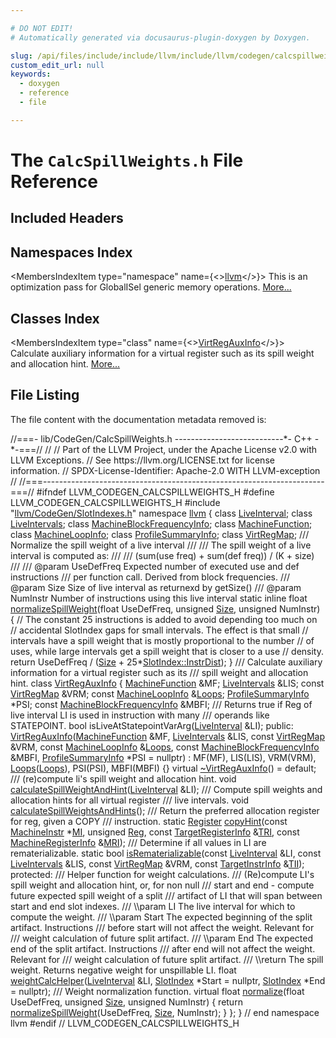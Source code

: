 ```yaml
---

# DO NOT EDIT!
# Automatically generated via docusaurus-plugin-doxygen by Doxygen.

slug: /api/files/include/include/llvm/include/llvm/codegen/calcspillweights-h
custom_edit_url: null
keywords:
  - doxygen
  - reference
  - file

---
```





# The `CalcSpillWeights.h` File Reference

<DoxygenPage pluginConfig={pluginConfig}>



## Included Headers

<IncludesList>
<IncludesListItem
  filePath="llvm/CodeGen/SlotIndexes.h"
  permalink="/docs/api/files/include/include/llvm/include/llvm/codegen/slotindexes-h"
  isLocal="true" />
</IncludesList>

## Namespaces Index

<MembersIndex>

<MembersIndexItem
  type="namespace"
  name={<><a href="/docs/api/namespaces/llvm">llvm</a></>}>
This is an optimization pass for GlobalISel generic memory operations. <a href="/docs/api/namespaces/llvm/#details">More...</a>
</MembersIndexItem>

</MembersIndex>

## Classes Index

<MembersIndex>

<MembersIndexItem
  type="class"
  name={<><a href="/docs/api/classes/llvm/virtregauxinfo">VirtRegAuxInfo</a></>}>
Calculate auxiliary information for a virtual register such as its spill weight and allocation hint. <a href="/docs/api/classes/llvm/virtregauxinfo/#details">More...</a>
</MembersIndexItem>

</MembersIndex>


## File Listing

The file content with the documentation metadata removed is:

<ProgramListing>

<Link id="l00001" /><CodeLine lineNumber="1"><span class="doxyHighlightComment">//===- lib/CodeGen/CalcSpillWeights.h ---------------------------&#42;- C++ -&#42;-===//</span></CodeLine>
<Link id="l00002" /><CodeLine lineNumber="2"><span class="doxyHighlightComment">//</span></CodeLine>
<Link id="l00003" /><CodeLine lineNumber="3"><span class="doxyHighlightComment">// Part of the LLVM Project, under the Apache License v2.0 with LLVM Exceptions.</span></CodeLine>
<Link id="l00004" /><CodeLine lineNumber="4"><span class="doxyHighlightComment">// See https://llvm.org/LICENSE.txt for license information.</span></CodeLine>
<Link id="l00005" /><CodeLine lineNumber="5"><span class="doxyHighlightComment">// SPDX-License-Identifier: Apache-2.0 WITH LLVM-exception</span></CodeLine>
<Link id="l00006" /><CodeLine lineNumber="6"><span class="doxyHighlightComment">//</span></CodeLine>
<Link id="l00007" /><CodeLine lineNumber="7"><span class="doxyHighlightComment">//===----------------------------------------------------------------------===//</span></CodeLine>
<Link id="l00008" /><CodeLine lineNumber="8"></CodeLine>
<Link id="l00009" /><CodeLine lineNumber="9"><span class="doxyHighlightPreprocessor">#ifndef LLVM&#95;CODEGEN&#95;CALCSPILLWEIGHTS&#95;H</span></CodeLine>
<Link id="l00010" /><CodeLine lineNumber="10"><span class="doxyHighlightPreprocessor">#define LLVM&#95;CODEGEN&#95;CALCSPILLWEIGHTS&#95;H</span></CodeLine>
<Link id="l00011" /><CodeLine lineNumber="11"></CodeLine>
<Link id="l00012" /><CodeLine lineNumber="12"><span class="doxyHighlightPreprocessor">#include &quot;<a href="/docs/api/files/include/include/llvm/include/llvm/codegen/slotindexes-h">llvm/CodeGen/SlotIndexes.h</a>&quot;</span></CodeLine>
<Link id="l00013" /><CodeLine lineNumber="13"></CodeLine>
<Link id="l00014" /><CodeLine lineNumber="14"><span class="doxyHighlightKeyword">namespace </span><span class="doxyHighlight"><a href="/docs/api/namespaces/llvm">llvm</a> &#123;</span></CodeLine>
<Link id="l00015" /><CodeLine lineNumber="15"></CodeLine>
<Link id="l00016" /><CodeLine lineNumber="16"><span class="doxyHighlightKeyword">class </span><span class="doxyHighlight"><a href="/docs/api/classes/llvm/liveinterval">LiveInterval</a>;</span></CodeLine>
<Link id="l00017" /><CodeLine lineNumber="17"><span class="doxyHighlightKeyword">class </span><span class="doxyHighlight"><a href="/docs/api/classes/llvm/liveintervals">LiveIntervals</a>;</span></CodeLine>
<Link id="l00018" /><CodeLine lineNumber="18"><span class="doxyHighlightKeyword">class </span><span class="doxyHighlight"><a href="/docs/api/classes/llvm/machineblockfrequencyinfo">MachineBlockFrequencyInfo</a>;</span></CodeLine>
<Link id="l00019" /><CodeLine lineNumber="19"><span class="doxyHighlightKeyword">class </span><span class="doxyHighlight"><a href="/docs/api/classes/llvm/machinefunction">MachineFunction</a>;</span></CodeLine>
<Link id="l00020" /><CodeLine lineNumber="20"><span class="doxyHighlightKeyword">class </span><span class="doxyHighlight"><a href="/docs/api/classes/llvm/machineloopinfo">MachineLoopInfo</a>;</span></CodeLine>
<Link id="l00021" /><CodeLine lineNumber="21"><span class="doxyHighlightKeyword">class </span><span class="doxyHighlight"><a href="/docs/api/classes/llvm/profilesummaryinfo">ProfileSummaryInfo</a>;</span></CodeLine>
<Link id="l00022" /><CodeLine lineNumber="22"><span class="doxyHighlightKeyword">class </span><span class="doxyHighlight"><a href="/docs/api/classes/llvm/virtregmap">VirtRegMap</a>;</span></CodeLine>
<Link id="l00023" /><CodeLine lineNumber="23"></CodeLine>
<Link id="l00024" /><CodeLine lineNumber="24"><span class="doxyHighlightComment">  /// Normalize the spill weight of a live interval</span></CodeLine>
<Link id="l00025" /><CodeLine lineNumber="25"><span class="doxyHighlightComment">  ///</span></CodeLine>
<Link id="l00026" /><CodeLine lineNumber="26"><span class="doxyHighlightComment">  /// The spill weight of a live interval is computed as:</span></CodeLine>
<Link id="l00027" /><CodeLine lineNumber="27"><span class="doxyHighlightComment">  ///</span></CodeLine>
<Link id="l00028" /><CodeLine lineNumber="28"><span class="doxyHighlightComment">  ///   (sum(use freq) + sum(def freq)) / (K + size)</span></CodeLine>
<Link id="l00029" /><CodeLine lineNumber="29"><span class="doxyHighlightComment">  ///</span></CodeLine>
<Link id="l00030" /><CodeLine lineNumber="30"><span class="doxyHighlightComment">  /// @param UseDefFreq Expected number of executed use and def instructions</span></CodeLine>
<Link id="l00031" /><CodeLine lineNumber="31"><span class="doxyHighlightComment">  ///                   per function call. Derived from block frequencies.</span></CodeLine>
<Link id="l00032" /><CodeLine lineNumber="32"><span class="doxyHighlightComment">  /// @param Size       Size of live interval as returnexd by getSize()</span></CodeLine>
<Link id="l00033" /><CodeLine lineNumber="33"><span class="doxyHighlightComment">  /// @param NumInstr   Number of instructions using this live interval</span></CodeLine>
<Link id="l00034" /><CodeLine lineNumber="34" lineLink="/docs/api/namespaces/llvm/#aea0a52847ac687ee3f8d144b248ebae0"><span class="doxyHighlight">  </span><span class="doxyHighlightKeyword">static</span><span class="doxyHighlight"> </span><span class="doxyHighlightKeyword">inline</span><span class="doxyHighlight"> </span><span class="doxyHighlightKeywordType">float</span><span class="doxyHighlight"> <a href="/docs/api/namespaces/llvm/#aea0a52847ac687ee3f8d144b248ebae0">normalizeSpillWeight</a>(</span><span class="doxyHighlightKeywordType">float</span><span class="doxyHighlight"> UseDefFreq, </span><span class="doxyHighlightKeywordType">unsigned</span><span class="doxyHighlight"> <a href="/docs/api/files/lib/lib/analysis/inlineorder-cpp/#a7ee6f0cb51c3b9056199e9a0001fe8c3a6f6cb72d544962fa333e2e34ce64f719">Size</a>,</span></CodeLine>
<Link id="l00035" /><CodeLine lineNumber="35"><span class="doxyHighlight">                                           </span><span class="doxyHighlightKeywordType">unsigned</span><span class="doxyHighlight"> NumInstr) &#123;</span></CodeLine>
<Link id="l00036" /><CodeLine lineNumber="36"><span class="doxyHighlight">    </span><span class="doxyHighlightComment">// The constant 25 instructions is added to avoid depending too much on</span></CodeLine>
<Link id="l00037" /><CodeLine lineNumber="37"><span class="doxyHighlight">    </span><span class="doxyHighlightComment">// accidental SlotIndex gaps for small intervals. The effect is that small</span></CodeLine>
<Link id="l00038" /><CodeLine lineNumber="38"><span class="doxyHighlight">    </span><span class="doxyHighlightComment">// intervals have a spill weight that is mostly proportional to the number</span></CodeLine>
<Link id="l00039" /><CodeLine lineNumber="39"><span class="doxyHighlight">    </span><span class="doxyHighlightComment">// of uses, while large intervals get a spill weight that is closer to a use</span></CodeLine>
<Link id="l00040" /><CodeLine lineNumber="40"><span class="doxyHighlight">    </span><span class="doxyHighlightComment">// density.</span></CodeLine>
<Link id="l00041" /><CodeLine lineNumber="41"><span class="doxyHighlight">    </span><span class="doxyHighlightKeywordFlow">return</span><span class="doxyHighlight"> UseDefFreq / (<a href="/docs/api/files/lib/lib/analysis/inlineorder-cpp/#a7ee6f0cb51c3b9056199e9a0001fe8c3a6f6cb72d544962fa333e2e34ce64f719">Size</a> + 25&#42;<a href="/docs/api/classes/llvm/slotindex/#a5b8b6416308ea52c3b8712b32764c9fea0d0c291488b64cffb191fda8a4e90ef0">SlotIndex::InstrDist</a>);</span></CodeLine>
<Link id="l00042" /><CodeLine lineNumber="42"><span class="doxyHighlight">  &#125;</span></CodeLine>
<Link id="l00043" /><CodeLine lineNumber="43"></CodeLine>
<Link id="l00044" /><CodeLine lineNumber="44"><span class="doxyHighlightComment">  /// Calculate auxiliary information for a virtual register such as its</span></CodeLine>
<Link id="l00045" /><CodeLine lineNumber="45"><span class="doxyHighlightComment">  /// spill weight and allocation hint.</span></CodeLine>
<Link id="l00046" /><CodeLine lineNumber="46" lineLink="/docs/api/classes/llvm/virtregauxinfo"><span class="doxyHighlight">  </span><span class="doxyHighlightKeyword">class </span><span class="doxyHighlight"><a href="/docs/api/classes/llvm/virtregauxinfo/#a67acd36a8a51bb0a789af4c19ff4bb4d">VirtRegAuxInfo</a> &#123;</span></CodeLine>
<Link id="l00047" /><CodeLine lineNumber="47"><span class="doxyHighlight">    <a href="/docs/api/classes/llvm/machinefunction">MachineFunction</a> &amp;MF;</span></CodeLine>
<Link id="l00048" /><CodeLine lineNumber="48"><span class="doxyHighlight">    <a href="/docs/api/classes/llvm/liveintervals">LiveIntervals</a> &amp;LIS;</span></CodeLine>
<Link id="l00049" /><CodeLine lineNumber="49"><span class="doxyHighlight">    </span><span class="doxyHighlightKeyword">const</span><span class="doxyHighlight"> <a href="/docs/api/classes/llvm/virtregmap">VirtRegMap</a> &amp;VRM;</span></CodeLine>
<Link id="l00050" /><CodeLine lineNumber="50"><span class="doxyHighlight">    </span><span class="doxyHighlightKeyword">const</span><span class="doxyHighlight"> <a href="/docs/api/classes/llvm/machineloopinfo">MachineLoopInfo</a> &amp;<a href="/docs/api/files/lib/lib/target/lib/target/hexagon/hexagonhardwareloops-cpp/#ada7c1594a393ede3ce32602d64d7ddb2">Loops</a>;</span></CodeLine>
<Link id="l00051" /><CodeLine lineNumber="51"><span class="doxyHighlight">    <a href="/docs/api/classes/llvm/profilesummaryinfo">ProfileSummaryInfo</a> &#42;PSI;</span></CodeLine>
<Link id="l00052" /><CodeLine lineNumber="52"><span class="doxyHighlight">    </span><span class="doxyHighlightKeyword">const</span><span class="doxyHighlight"> <a href="/docs/api/classes/llvm/machineblockfrequencyinfo">MachineBlockFrequencyInfo</a> &amp;MBFI;</span></CodeLine>
<Link id="l00053" /><CodeLine lineNumber="53"></CodeLine>
<Link id="l00054" /><CodeLine lineNumber="54"><span class="doxyHighlightComment">    /// Returns true if Reg of live interval LI is used in instruction with many</span></CodeLine>
<Link id="l00055" /><CodeLine lineNumber="55"><span class="doxyHighlightComment">    /// operands like STATEPOINT.</span></CodeLine>
<Link id="l00056" /><CodeLine lineNumber="56"><span class="doxyHighlight">    </span><span class="doxyHighlightKeywordType">bool</span><span class="doxyHighlight"> isLiveAtStatepointVarArg(<a href="/docs/api/classes/llvm/liveinterval">LiveInterval</a> &amp;LI);</span></CodeLine>
<Link id="l00057" /><CodeLine lineNumber="57"></CodeLine>
<Link id="l00058" /><CodeLine lineNumber="58"><span class="doxyHighlight">  </span><span class="doxyHighlightKeyword">public</span><span class="doxyHighlight">:</span></CodeLine>
<Link id="l00059" /><CodeLine lineNumber="59" lineLink="/docs/api/classes/llvm/virtregauxinfo/#a67acd36a8a51bb0a789af4c19ff4bb4d"><span class="doxyHighlight">    <a href="/docs/api/classes/llvm/virtregauxinfo/#a67acd36a8a51bb0a789af4c19ff4bb4d">VirtRegAuxInfo</a>(<a href="/docs/api/classes/llvm/machinefunction">MachineFunction</a> &amp;MF, <a href="/docs/api/classes/llvm/liveintervals">LiveIntervals</a> &amp;LIS,</span></CodeLine>
<Link id="l00060" /><CodeLine lineNumber="60"><span class="doxyHighlight">                   </span><span class="doxyHighlightKeyword">const</span><span class="doxyHighlight"> <a href="/docs/api/classes/llvm/virtregmap">VirtRegMap</a> &amp;VRM, </span><span class="doxyHighlightKeyword">const</span><span class="doxyHighlight"> <a href="/docs/api/classes/llvm/machineloopinfo">MachineLoopInfo</a> &amp;<a href="/docs/api/files/lib/lib/target/lib/target/hexagon/hexagonhardwareloops-cpp/#ada7c1594a393ede3ce32602d64d7ddb2">Loops</a>,</span></CodeLine>
<Link id="l00061" /><CodeLine lineNumber="61"><span class="doxyHighlight">                   </span><span class="doxyHighlightKeyword">const</span><span class="doxyHighlight"> <a href="/docs/api/classes/llvm/machineblockfrequencyinfo">MachineBlockFrequencyInfo</a> &amp;MBFI,</span></CodeLine>
<Link id="l00062" /><CodeLine lineNumber="62"><span class="doxyHighlight">                   <a href="/docs/api/classes/llvm/profilesummaryinfo">ProfileSummaryInfo</a> &#42;PSI = </span><span class="doxyHighlightKeyword">nullptr</span><span class="doxyHighlight">)</span></CodeLine>
<Link id="l00063" /><CodeLine lineNumber="63"><span class="doxyHighlight">        : MF(MF), LIS(LIS), VRM(VRM), <a href="/docs/api/files/lib/lib/target/lib/target/hexagon/hexagonhardwareloops-cpp/#ada7c1594a393ede3ce32602d64d7ddb2">Loops</a>(<a href="/docs/api/files/lib/lib/target/lib/target/hexagon/hexagonhardwareloops-cpp/#ada7c1594a393ede3ce32602d64d7ddb2">Loops</a>), PSI(PSI), MBFI(MBFI) &#123;&#125;</span></CodeLine>
<Link id="l00064" /><CodeLine lineNumber="64"></CodeLine>
<Link id="l00065" /><CodeLine lineNumber="65" lineLink="/docs/api/classes/llvm/virtregauxinfo/#a19fbb56f62d9686fea21da81ee193de5"><span class="doxyHighlight">    </span><span class="doxyHighlightKeyword">virtual</span><span class="doxyHighlight"> <a href="/docs/api/classes/llvm/virtregauxinfo/#a19fbb56f62d9686fea21da81ee193de5">~VirtRegAuxInfo</a>() = </span><span class="doxyHighlightKeywordFlow">default</span><span class="doxyHighlight">;</span></CodeLine>
<Link id="l00066" /><CodeLine lineNumber="66"></CodeLine>
<Link id="l00067" /><CodeLine lineNumber="67"><span class="doxyHighlightComment">    /// (re)compute li&#39;s spill weight and allocation hint.</span></CodeLine>
<Link id="l00068" /><CodeLine lineNumber="68"><span class="doxyHighlight">    </span><span class="doxyHighlightKeywordType">void</span><span class="doxyHighlight"> <a href="/docs/api/classes/llvm/virtregauxinfo/#ab388ef162b7c6b9061678583f9fd0f16">calculateSpillWeightAndHint</a>(<a href="/docs/api/classes/llvm/liveinterval">LiveInterval</a> &amp;LI);</span></CodeLine>
<Link id="l00069" /><CodeLine lineNumber="69"></CodeLine>
<Link id="l00070" /><CodeLine lineNumber="70"><span class="doxyHighlightComment">    /// Compute spill weights and allocation hints for all virtual register</span></CodeLine>
<Link id="l00071" /><CodeLine lineNumber="71"><span class="doxyHighlightComment">    /// live intervals.</span></CodeLine>
<Link id="l00072" /><CodeLine lineNumber="72"><span class="doxyHighlight">    </span><span class="doxyHighlightKeywordType">void</span><span class="doxyHighlight"> <a href="/docs/api/classes/llvm/virtregauxinfo/#a394261440649abcae4183f645af90a6d">calculateSpillWeightsAndHints</a>();</span></CodeLine>
<Link id="l00073" /><CodeLine lineNumber="73"></CodeLine>
<Link id="l00074" /><CodeLine lineNumber="74"><span class="doxyHighlightComment">    /// Return the preferred allocation register for reg, given a COPY</span></CodeLine>
<Link id="l00075" /><CodeLine lineNumber="75"><span class="doxyHighlightComment">    /// instruction.</span></CodeLine>
<Link id="l00076" /><CodeLine lineNumber="76"><span class="doxyHighlight">    </span><span class="doxyHighlightKeyword">static</span><span class="doxyHighlight"> <a href="/docs/api/classes/llvm/register">Register</a> <a href="/docs/api/classes/llvm/virtregauxinfo/#a01fce66601f12ad1b3bd219ff02c3426">copyHint</a>(</span><span class="doxyHighlightKeyword">const</span><span class="doxyHighlight"> <a href="/docs/api/classes/llvm/machineinstr">MachineInstr</a> &#42;<a href="/docs/api/files/lib/lib/codegen/lib/codegen/globalisel/irtranslator-cpp/#abe44dfdea65b4f7e11e0a608ab708b76">MI</a>, </span><span class="doxyHighlightKeywordType">unsigned</span><span class="doxyHighlight"> <a href="/docs/api/files/lib/lib/codegen/machinesink-cpp/#a359e1ff26f6d466d927a61aae45b05c3">Reg</a>,</span></CodeLine>
<Link id="l00077" /><CodeLine lineNumber="77"><span class="doxyHighlight">                             </span><span class="doxyHighlightKeyword">const</span><span class="doxyHighlight"> <a href="/docs/api/classes/llvm/targetregisterinfo">TargetRegisterInfo</a> &amp;<a href="/docs/api/files/lib/lib/codegen/machinesink-cpp/#a0f36ed1bc17fc1aa97fe291c439a0698">TRI</a>,</span></CodeLine>
<Link id="l00078" /><CodeLine lineNumber="78"><span class="doxyHighlight">                             </span><span class="doxyHighlightKeyword">const</span><span class="doxyHighlight"> <a href="/docs/api/classes/llvm/machineregisterinfo">MachineRegisterInfo</a> &amp;<a href="/docs/api/files/lib/lib/target/lib/target/aarch64/aarch64advsimdscalarpass-cpp/#aacd2ab195054a3e6a74bfbb9d5d571c8">MRI</a>);</span></CodeLine>
<Link id="l00079" /><CodeLine lineNumber="79"></CodeLine>
<Link id="l00080" /><CodeLine lineNumber="80"><span class="doxyHighlightComment">    /// Determine if all values in LI are rematerializable.</span></CodeLine>
<Link id="l00081" /><CodeLine lineNumber="81"><span class="doxyHighlight">    </span><span class="doxyHighlightKeyword">static</span><span class="doxyHighlight"> </span><span class="doxyHighlightKeywordType">bool</span><span class="doxyHighlight"> <a href="/docs/api/classes/llvm/virtregauxinfo/#a9e4d1b2ff6c306576d8ffa9922fa8ba3">isRematerializable</a>(</span><span class="doxyHighlightKeyword">const</span><span class="doxyHighlight"> <a href="/docs/api/classes/llvm/liveinterval">LiveInterval</a> &amp;LI,</span></CodeLine>
<Link id="l00082" /><CodeLine lineNumber="82"><span class="doxyHighlight">                                   </span><span class="doxyHighlightKeyword">const</span><span class="doxyHighlight"> <a href="/docs/api/classes/llvm/liveintervals">LiveIntervals</a> &amp;LIS,</span></CodeLine>
<Link id="l00083" /><CodeLine lineNumber="83"><span class="doxyHighlight">                                   </span><span class="doxyHighlightKeyword">const</span><span class="doxyHighlight"> <a href="/docs/api/classes/llvm/virtregmap">VirtRegMap</a> &amp;VRM,</span></CodeLine>
<Link id="l00084" /><CodeLine lineNumber="84"><span class="doxyHighlight">                                   </span><span class="doxyHighlightKeyword">const</span><span class="doxyHighlight"> <a href="/docs/api/classes/llvm/targetinstrinfo">TargetInstrInfo</a> &amp;<a href="/docs/api/files/lib/lib/target/lib/target/hexagon/hexagoncopytocombine-cpp/#a1d40004718218dbdf06b496766299101">TII</a>);</span></CodeLine>
<Link id="l00085" /><CodeLine lineNumber="85"></CodeLine>
<Link id="l00086" /><CodeLine lineNumber="86"><span class="doxyHighlight">  </span><span class="doxyHighlightKeyword">protected</span><span class="doxyHighlight">:</span></CodeLine>
<Link id="l00087" /><CodeLine lineNumber="87"><span class="doxyHighlightComment">    /// Helper function for weight calculations.</span></CodeLine>
<Link id="l00088" /><CodeLine lineNumber="88"><span class="doxyHighlightComment">    /// (Re)compute LI&#39;s spill weight and allocation hint, or, for non null</span></CodeLine>
<Link id="l00089" /><CodeLine lineNumber="89"><span class="doxyHighlightComment">    /// start and end - compute future expected spill weight of a split</span></CodeLine>
<Link id="l00090" /><CodeLine lineNumber="90"><span class="doxyHighlightComment">    /// artifact of LI that will span between start and end slot indexes.</span></CodeLine>
<Link id="l00091" /><CodeLine lineNumber="91"><span class="doxyHighlightComment">    /// \\param LI     The live interval for which to compute the weight.</span></CodeLine>
<Link id="l00092" /><CodeLine lineNumber="92"><span class="doxyHighlightComment">    /// \\param Start  The expected beginning of the split artifact. Instructions</span></CodeLine>
<Link id="l00093" /><CodeLine lineNumber="93"><span class="doxyHighlightComment">    ///               before start will not affect the weight. Relevant for</span></CodeLine>
<Link id="l00094" /><CodeLine lineNumber="94"><span class="doxyHighlightComment">    ///               weight calculation of future split artifact.</span></CodeLine>
<Link id="l00095" /><CodeLine lineNumber="95"><span class="doxyHighlightComment">    /// \\param End    The expected end of the split artifact. Instructions</span></CodeLine>
<Link id="l00096" /><CodeLine lineNumber="96"><span class="doxyHighlightComment">    ///               after end will not affect the weight. Relevant for</span></CodeLine>
<Link id="l00097" /><CodeLine lineNumber="97"><span class="doxyHighlightComment">    ///               weight calculation of future split artifact.</span></CodeLine>
<Link id="l00098" /><CodeLine lineNumber="98"><span class="doxyHighlightComment">    /// \\return The spill weight. Returns negative weight for unspillable LI.</span></CodeLine>
<Link id="l00099" /><CodeLine lineNumber="99"><span class="doxyHighlight">    </span><span class="doxyHighlightKeywordType">float</span><span class="doxyHighlight"> <a href="/docs/api/classes/llvm/virtregauxinfo/#a137403167e291d2e011441ce02d51898">weightCalcHelper</a>(<a href="/docs/api/classes/llvm/liveinterval">LiveInterval</a> &amp;LI, <a href="/docs/api/classes/llvm/slotindex">SlotIndex</a> &#42;Start = </span><span class="doxyHighlightKeyword">nullptr</span><span class="doxyHighlight">,</span></CodeLine>
<Link id="l00100" /><CodeLine lineNumber="100"><span class="doxyHighlight">                           <a href="/docs/api/classes/llvm/slotindex">SlotIndex</a> &#42;End = </span><span class="doxyHighlightKeyword">nullptr</span><span class="doxyHighlight">);</span></CodeLine>
<Link id="l00101" /><CodeLine lineNumber="101"></CodeLine>
<Link id="l00102" /><CodeLine lineNumber="102"><span class="doxyHighlightComment">    /// Weight normalization function.</span></CodeLine>
<Link id="l00103" /><CodeLine lineNumber="103" lineLink="/docs/api/classes/llvm/virtregauxinfo/#a8dde429a6e275bf6f6618f659c5be4b7"><span class="doxyHighlight">    </span><span class="doxyHighlightKeyword">virtual</span><span class="doxyHighlight"> </span><span class="doxyHighlightKeywordType">float</span><span class="doxyHighlight"> <a href="/docs/api/classes/llvm/virtregauxinfo/#a8dde429a6e275bf6f6618f659c5be4b7">normalize</a>(</span><span class="doxyHighlightKeywordType">float</span><span class="doxyHighlight"> UseDefFreq, </span><span class="doxyHighlightKeywordType">unsigned</span><span class="doxyHighlight"> <a href="/docs/api/files/lib/lib/analysis/inlineorder-cpp/#a7ee6f0cb51c3b9056199e9a0001fe8c3a6f6cb72d544962fa333e2e34ce64f719">Size</a>,</span></CodeLine>
<Link id="l00104" /><CodeLine lineNumber="104"><span class="doxyHighlight">                            </span><span class="doxyHighlightKeywordType">unsigned</span><span class="doxyHighlight"> NumInstr) &#123;</span></CodeLine>
<Link id="l00105" /><CodeLine lineNumber="105"><span class="doxyHighlight">      </span><span class="doxyHighlightKeywordFlow">return</span><span class="doxyHighlight"> <a href="/docs/api/namespaces/llvm/#aea0a52847ac687ee3f8d144b248ebae0">normalizeSpillWeight</a>(UseDefFreq, <a href="/docs/api/files/lib/lib/analysis/inlineorder-cpp/#a7ee6f0cb51c3b9056199e9a0001fe8c3a6f6cb72d544962fa333e2e34ce64f719">Size</a>, NumInstr);</span></CodeLine>
<Link id="l00106" /><CodeLine lineNumber="106"><span class="doxyHighlight">    &#125;</span></CodeLine>
<Link id="l00107" /><CodeLine lineNumber="107"><span class="doxyHighlight">  &#125;;</span></CodeLine>
<Link id="l00108" /><CodeLine lineNumber="108"><span class="doxyHighlight">&#125; </span><span class="doxyHighlightComment">// end namespace llvm</span></CodeLine>
<Link id="l00109" /><CodeLine lineNumber="109"></CodeLine>
<Link id="l00110" /><CodeLine lineNumber="110"><span class="doxyHighlightPreprocessor">#endif </span><span class="doxyHighlightComment">// LLVM&#95;CODEGEN&#95;CALCSPILLWEIGHTS&#95;H</span></CodeLine>

</ProgramListing>


</DoxygenPage>
